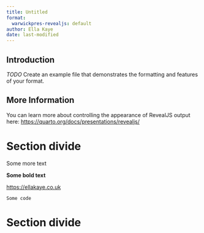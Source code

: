 ```yaml
---
title: Untitled
format:
  warwickpres-revealjs: default
author: Ella Kaye
date: last-modified
---
```


## Introduction

*TODO* Create an example file that demonstrates the formatting and features of your format.

## More Information

You can learn more about controlling the appearance of RevealJS output here: <https://quarto.org/docs/presentations/revealjs/>

# Section divide {.inverse .middle}

Some more text

**Some bold text**

<https://ellakaye.co.uk>

`Some code`

# Section divide {.inverse}
